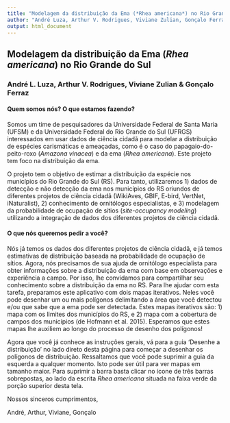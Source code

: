 ```yaml
---
title: "Modelagem da distribuição da Ema (*Rhea americana*) no Rio Grande do Sul"
author: "André Luza, Arthur V. Rodrigues, Viviane Zulian, Gonçalo Ferraz"
output: html_document
---
```


## Modelagem da distribuição da Ema (*Rhea americana*) no Rio Grande do Sul
### André L. Luza, Arthur V. Rodrigues, Viviane Zulian & Gonçalo Ferraz

#### Quem somos nós? O que estamos fazendo?

Somos um time de pesquisadores da Universidade Federal de Santa Maria (UFSM) e da Universidade Federal do Rio Grande do Sul (UFRGS) interessados em usar dados de ciência cidadã para modelar a distribuição de espécies carismáticas e ameaçadas, como é o caso do papagaio-do-peito-roxo (*Amazona vinacea*) e da ema (*Rhea americana*). Este projeto tem foco na distribuição da ema.

O projeto tem o objetivo de estimar a distribuição da espécie nos municípios do Rio Grande do Sul (RS). Para tanto, utilizaremos 1) dados de detecção e não detecção da ema nos municípios do RS oriundos de diferentes projetos de ciência cidadã (WikiAves, GBIF, E-bird, VertNet, iNaturalist), 2) conhecimento de ornitólogos especialistas, e 3) modelagem da probabilidade de ocupação de sítios (*site-occupancy modeling*) utilizando a integração de dados dos diferentes projetos de ciência cidadã.

#### O que nós queremos pedir a você?

Nós já temos os dados dos diferentes projetos de ciência cidadã, e já temos estimativas de distribuição baseada na probabilidade de ocupação de sítios. Agora, nós precisamos de sua ajuda de ornitólogo especialista para obter informações sobre a distribuição da ema com base em observações e experiência a campo. Por isso, lhe convidamos para compartilhar seu conhecimento sobre a distribuição da ema no RS. Para lhe ajudar com esta tarefa, preparamos este aplicativo com dois mapas iterativos. Neles  você pode desenhar um ou mais polígonos delimitando a área que você detectou e/ou que sabe que a ema pode ser detectada. Estes mapas iterativos são: 1) mapa com os limites dos municípios do RS, e 2) mapa com a cobertura de campos dos municípios (de Hofmann et al. 2015). Esperamos que estes mapas lhe auxiliem ao longo do processo de desenho dos polígonos!

Agora que você já conhece as instruções gerais, vá para a guia 'Desenhe a distribuição' no lado direto desta página para começar a desenhar os polígonos de distribuição.
Ressaltamos que você pode suprimir a guia da esquerda a qualquer momento. Isto pode ser útil para ver mapas em tamanho maior. Para suprimir a barra basta clicar no ícone de três barras sobrepostas, ao lado da escrita *Rhea americana* situada na faixa verde da porção superior desta tela. 

Nossos sinceros cumprimentos,

André, Arthur, Viviane, Gonçalo

